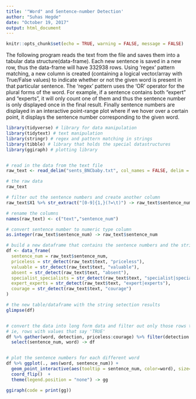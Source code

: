 ---
title: '"Word" and Sentence-number Detection'
author: "Suhas Hegde"
date: "October 19, 2017"
output: html_document
---

```{r setup, include=FALSE}
knitr::opts_chunk$set(echo = TRUE, warning = FALSE, message = FALSE)
```

The following program reads the text from the file and saves them into a tabular data structure(data-frame). Each new sentence is saved in a new row, thus the data-frame will have 332938 rows. Using 'regex' pattern matching, a new column is created (containing a logical vector/array with True/False values) to indicate whether or not the given word is present in that particular sentence. The 'regex' pattern uses the 'OR' operator for the plural forms of the word. For example, if a sentence contains both "expert" and "experts", it will only count one of them and thus the sentence number is only displayed once in the final result. Finally sentence numbers are displayed in an interactive point-range plot where if we hover over a certain point, it displays the sentence number corresponding to the given word.

```{r}
library(tidyverse) # library for data manipulation
library(tidytext) # text manipulation
library(stringr) # regex and pattern matching in strings
library(tibble) # library that holds the special datastructures
library(ggiraph) # plotting library


# read in the data from the text file
raw_text <- read_delim("sents_BNCbaby.txt", col_names = FALSE, delim = "\n")

# the raw data 
raw_text

# filter out the sentence numbers and create another column
raw_text$X1 %>% str_extract("[0-9]{1,}(?=\t)") -> raw_text$sentence_num

# rename the columns
names(raw_text) <- c("text","sentence_num")

# convert sentence number to numeric type column
as.integer(raw_text$sentence_num) -> raw_text$sentence_num

# build a new dataframe that contains the sentence numbers and the string detection result  for each word
df <- data_frame(
  sentence_num = raw_text$sentence_num,
  priceless = str_detect(raw_text$text, "priceless"),
  valuable = str_detect(raw_text$text, "valuable"),
  absent = str_detect(raw_text$text, "absent"),
  specialist_specialists = str_detect(raw_text$text, "specialist|specialists"),
  expert_experts = str_detect(raw_text$text, "expert|experts"),
  courage = str_detect(raw_text$text, "courage")
)

# the new table/dataframe with the string setection results
glimpse(df)


# convert the data into long form data and filter out only those rows that contain actual detection,
# ie, rows with values that say 'TRUE'
df %>% gather(word, detection, priceless:courage) %>% filter(detection == TRUE) %>%
  select(sentence_num, word) -> df


# plot the sentence numbers for each different word
df %>% ggplot(., aes(word, sentence_num)) +
  geom_point_interactive(aes(tooltip = sentence_num, color=word), size=1.75, alpha = .75) +
  coord_flip()  +
  theme(legend.position = "none") -> gg

ggiraph(code = print(gg))

```


